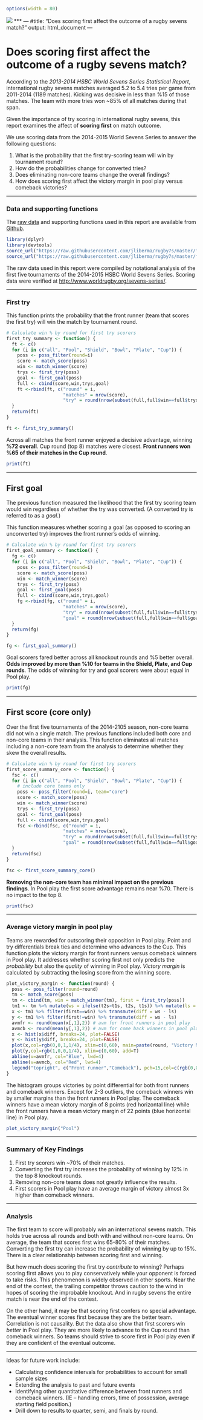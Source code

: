 ```r
options(width = 80)
```
![](https://raw.githubusercontent.com/jliberma/rugby7s/master/graphics/s7-analysis.png)
***
---
#title: "Does scoring first affect the outcome of a rugby sevens match?"
output: html_document
---

# Does scoring first affect the outcome of a rugby sevens match?

According to the *2013-2014 HSBC World Sevens Series Statistical Report*, international rugby sevens matches averaged 5.2 to 5.4 tries per game from 2011-2014 (1189 matches). Kicking was decisive in less than %15 of those matches. The team with more tries won ~85% of all matches during that span. 

Given the importance of try scoring in international rugby sevens, this report examines the affect of **scoring first** on match outcome. 

We use scoring data from the 2014-2015 World Sevens Series to answer the following questions: 

1. What is the probability that the first try-scoring team will win by tournament round?
2. How do the probabilities change for converted tries?
3. Does eliminating non-core teams change the overall findings?
4. How does scoring first affect the victory margin in pool play versus comeback victories?

***
### Data and supporting functions
The [raw data](https://raw.githubusercontent.com/jliberma/rugby7s/master/01_first_blood/ws72014_poss_5.csv) and supporting functions used in this report are available from [Github](https://raw.githubusercontent.com/jliberma/rugby7s/master/01_first_blood/ws72014_poss_5.csv). 

```r
library(dplyr)
library(devtools)
source_url("https://raw.githubusercontent.com/jliberma/rugby7s/master/func/match_func.R")
source_url("https://raw.githubusercontent.com/jliberma/rugby7s/master/func/poss_func.R")
```


The raw data used in this report were compiled by notational analysis of the first five tournaments of the 2014-2015 HSBC World Sevens Series. Scoring data were verified at [http://www.worldrugby.org/sevens-series/](http://www.worldrugby.org/sevens-series/).

***
### First try
This function prints the probability that the front runner (team that scores the first try) will win the match by tournament round.


```r
# Calculate win % by round for first try scorers
first_try_summary <- function() {
  ft <- c()
  for (i in c("all", "Pool", "Shield", "Bowl", "Plate", "Cup")) {
    poss <- poss_filter(round=i)
    score <- match_score(poss)
    win <- match_winner(score)
    trys <- first_try(poss)
    goal <- first_goal(poss)
    full <- cbind(score,win,trys,goal)
    ft <-rbind(ft, c("round" = i, 
                     "matches" = nrow(score),
                     "try" = round(nrow(subset(full,full$win==full$trys))/nrow(full),2)))
  }
  return(ft)
}

ft <- first_try_summary()
```


Across all matches the front runner enjoyed a decisive advantage, winning **%72 overall**. Cup round (top 8) matches were closest. **Front runners won %65 of their matches in the Cup round**.


```r
print(ft)
```

***
## First goal


The previous function measured the likelihood that the first try scoring team would win regardless of whether the try was converted. (A converted try is referred to as a *goal*.)


This function measures whether scoring a goal (as opposed to scoring an unconverted try) improves the front runner's odds of winning.


```r
# Calculate win % by round for first try scorers
first_goal_summary <- function() {
  fg <- c()
  for (i in c("all", "Pool", "Shield", "Bowl", "Plate", "Cup")) {
    poss <- poss_filter(round=i)
    score <- match_score(poss)
    win <- match_winner(score)
    trys <- first_try(poss)
    goal <- first_goal(poss)
    full <- cbind(score,win,trys,goal)
    fg <-rbind(fg, c("round" = i, 
                     "matches" = nrow(score),
                     "try" = round(nrow(subset(full,full$win==full$trys))/nrow(full),2), 
                     "goal" = round(nrow(subset(full,full$win==full$goal))/nrow(subset(full,!is.na(full$goal))),2)))
  }
  return(fg)
}

fg <- first_goal_summary()
```


Goal scorers fared better across all knockout rounds and %5 better overall. **Odds improved by more than %10 for teams in the Shield, Plate, and Cup rounds**. The odds of winning for try and goal scorers were about equal in Pool play.


```r
print(fg)
```

***
## First score (core only)


Over the first five tournaments of the 2014-2105 season, non-core teams did not win a single match. The previous functions included both core and non-core teams in their analysis. This function eliminates all matches including a non-core team from the analysis to determine whether they skew the overall results. 


```r
# Calculate win % by round for first try scorers
first_score_summary_core <- function() {
  fsc <- c()
  for (i in c("all", "Pool", "Shield", "Bowl", "Plate", "Cup")) {
    # include core teams only
    poss <- poss_filter(round=i, team="core")
    score <- match_score(poss)
    win <- match_winner(score)
    trys <- first_try(poss)
    goal <- first_goal(poss)
    full <- cbind(score,win,trys,goal)
    fsc <-rbind(fsc, c("round" = i, 
                     "matches" = nrow(score),
                     "try" = round(nrow(subset(full,full$win==full$trys))/nrow(full),2), 
                     "goal" = round(nrow(subset(full,full$win==full$goal))/nrow(subset(full,!is.na(full$goal))),2)))
  }
  return(fsc)
}

fsc <- first_score_summary_core()
```


**Removing the non-core team has minimal impact on the previous findings**. In Pool play the first score advantage remains near %70. There is no impact to the top 8. 


```{r]}
print(fsc)
```

***
### Average victory margin in pool play
Teams are rewarded for outscoring their opposition in Pool play. Point and try differentials break ties and determine who advances to the Cup. This function plots the victory margin for front runners versus comeback winners in Pool play. It addresses whether scoring first not only predicts the *probability* but also the *quality* of winning in Pool play. *Victory margin* is calculated by subtracting the losing score from the winning score.


```r
plot_victory_margin <- function(round) {
  poss <- poss_filter(round=round)
  tm <- match_score(poss)
  tm <- cbind(tm, win = match_winner(tm), first = first_try(poss))
  tm1 <- tm %>% mutate(ws = ifelse(t2s>t1s, t2s, t1s)) %>% mutate(ls = ifelse(t2s>t1s, t1s, t2s))
  x <- tm1 %>% filter(first==win) %>% transmute(diff = ws - ls) 
  y <- tm1 %>% filter(first!=win) %>% transmute(diff = ws - ls)
  avmfr <- round(mean(x[,1],2)) # avm for front runners in pool play
  avmcb <- round(mean(y[,1],2)) # avm for come back winners in pool play
  x <- hist(x$diff, breaks=24, plot=FALSE)
  y <- hist(y$diff, breaks=24, plot=FALSE)
  plot(x,col=rgb(0,0,1,1/4), xlim=c(0,60), main=paste(round, "Victory Margin"), xlab="Winning Point Differential" )
  plot(y,col=rgb(1,0,0,1/4), xlim=c(0,60), add=T)
  abline(v=avmfr, col="Blue", lwd=4)
  abline(v=avmcb, col="Red", lwd=4)
  legend("topright", c("Front runner","Comeback"), pch=15,col=c(rgb(0,0,1,1/3),rgb(1,0,0,1/3)))
}
```

The histogram groups victories by point differential for both front runners and comeback winners. Except for 2-3 outliers, the comeback winners win by smaller margins than the front runners in Pool play. The comeback winners have a mean victory margin of 8 points (red horizontal line) while the front runners have a mean victory margin of 22 points (blue horizontal line) in Pool play.

```r
plot_victory_margin("Pool")
```

***
### Summary of Key Findings

1. First try scorers win ~70% of their matches.
2. Converting the first try increases the probability of winning by 12% in the top 8 knockout rounds.
3. Removing non-core teams does not greatly influence the results.
4. First scorers in Pool play have an average margin of victory almost 3x higher than comeback winners.

***
### Analysis

The first team to score will probably win an international sevens match. This holds true across all rounds and both with and without non-core teams. On average, the team that scores first wins 65-80% of their matches. Converting the first try can increase the probability of winning by up to 15%. There is a clear relationship between scoring first and winning.

But how much does scoring the first try *contribute* to winning? Perhaps scoring first allows you to play conservatively while your opponent is forced to take risks. This phenomenon is widely observed in other sports. Near the end of the contest, the trailing competitor throws caution to the wind in hopes of scoring the improbable knockout. And in rugby sevens the entire match is near the end of the contest.

On the other hand, it may be that scoring first confers no special advantage. The eventual winner scores first because they are the better team. Correlation is not causality. But the data also show that first scorers win *better* in Pool play. They are more likely to advance to the Cup round than comeback winners. So teams should strive to score first in Pool play even if they are confident of the eventual outcome.


***
Ideas for future work include:

* Calculating confidence intervals for probabilities to account for small sample sizes
* Extending the analysis to past and future events
* Identifying other quantitative difference between front runners and comeback winners. (IE -- handling errors, time of possession, average starting field position.)
* Drill down to results to quarter, semi, and finals by round.
